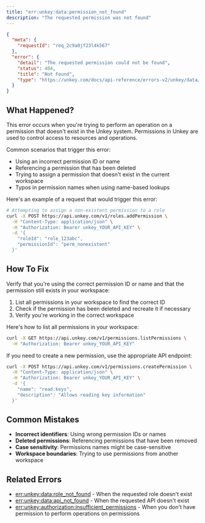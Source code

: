 ```yaml
---
title: "err:unkey:data:permission_not_found"
description: "The requested permission was not found"
---
```



```json Example
{
  "meta": {
    "requestId": "req_2c9a0jf23l4k567"
  },
  "error": {
    "detail": "The requested permission could not be found",
    "status": 404,
    "title": "Not Found",
    "type": "https://unkey.com/docs/api-reference/errors-v2/unkey/data/permission_not_found"
  }
}
```

## What Happened?

This error occurs when you're trying to perform an operation on a permission that doesn't exist in the Unkey system. Permissions in Unkey are used to control access to resources and operations.

Common scenarios that trigger this error:
- Using an incorrect permission ID or name
- Referencing a permission that has been deleted
- Trying to assign a permission that doesn't exist in the current workspace
- Typos in permission names when using name-based lookups

Here's an example of a request that would trigger this error:

```bash
# Attempting to assign a non-existent permission to a role
curl -X POST https://api.unkey.com/v1/roles.addPermission \
  -H "Content-Type: application/json" \
  -H "Authorization: Bearer unkey_YOUR_API_KEY" \
  -d '{
    "roleId": "role_123abc",
    "permissionId": "perm_nonexistent"
  }'
```

## How To Fix

Verify that you're using the correct permission ID or name and that the permission still exists in your workspace:

1. List all permissions in your workspace to find the correct ID
2. Check if the permission has been deleted and recreate it if necessary
3. Verify you're working in the correct workspace

Here's how to list all permissions in your workspace:

```bash
curl -X GET https://api.unkey.com/v1/permissions.listPermissions \
  -H "Authorization: Bearer unkey_YOUR_API_KEY"
```

If you need to create a new permission, use the appropriate API endpoint:

```bash
curl -X POST https://api.unkey.com/v1/permissions.createPermission \
  -H "Content-Type: application/json" \
  -H "Authorization: Bearer unkey_YOUR_API_KEY" \
  -d '{
    "name": "read:keys",
    "description": "Allows reading key information"
  }'
```

## Common Mistakes

- **Incorrect identifiers**: Using wrong permission IDs or names
- **Deleted permissions**: Referencing permissions that have been removed
- **Case sensitivity**: Permissions names might be case-sensitive
- **Workspace boundaries**: Trying to use permissions from another workspace

## Related Errors
- [err:unkey:data:role_not_found](./role_not_found) - When the requested role doesn't exist
- [err:unkey:data:api_not_found](./api_not_found) - When the requested API doesn't exist
- [err:unkey:authorization:insufficient_permissions](../authorization/insufficient_permissions) - When you don't have permission to perform operations on permissions
